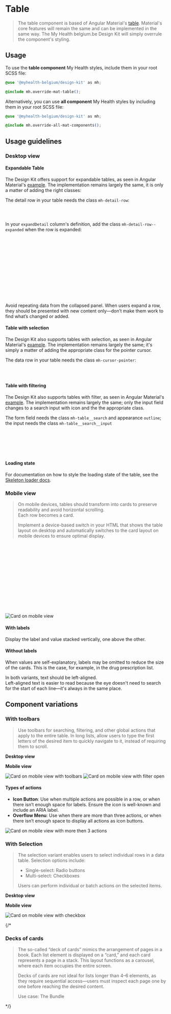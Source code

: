 
<Meta title="Components/Table" />

# Table

> The table component is based of Angular Material's [table](https://material.angular.io/components/table). Material's core features will remain the same and can be implemented in the same way.
> The My Health belgium.be Design Kit will simply overrule the component's styling.

## Usage

To use the **table component** My Health styles, include them in your root SCSS file:

```css
@use '@myhealth-belgium/design-kit' as mh;

@include mh.override-mat-table();
```

Alternatively, you can use **all component** My Health styles by including them in your root SCSS file:

```css
@use '@myhealth-belgium/design-kit' as mh;

@include mh.override-all-mat-components();
```

## Usage guidelines

### Desktop view
<Canvas of={TableStories.Default} sourceState="none" />

#### Expandable Table

The Design Kit offers support for expandable tables, as seen in Angular Material's [example](https://material.angular.io/components/table/examples#table-expandable-rows).
The implementation remains largely the same, it is only a matter of adding the right classes:

The detail row in your table needs the class `mh-detail-row`:

```html
<!-- Detail row -->
<tr class="mh-detail-row" mat-row *matRowDef="let row; columns: ['expandDetail']"></tr>
```

In your `expandDetail` column's definition, add the class `mh-detail-row--expanded` when the row is expanded:

```html
<!-- Expanded Content Column - The detail row is made up of this one column that spans across all columns -->
<ng-container matColumnDef="expandDetail">
  <td
    mat-cell
    *matCellDef="let element"
    [class.mh-detail-row--expanded]="element === expandedElement"
    [colSpan]="columns.length"
  >
    <div>
      <!-- Detail content goes here -->
    </div>
  </td>
</ng-container>
```

Avoid repeating data from the collapsed panel. When users expand a row, they should be presented with new content only—don’t make them work to find what’s changed or added.

#### Table with selection
The Design Kit also supports tables with selection, as seen in Angular Material's [example](https://material.angular.dev/components/table/examples#table-selection).
The implementation remains largely the same; it's simply a matter of adding the appropriate class for the pointer cursor.

The data row in your table needs the class `mh-cursor-pointer`:

```html
<!-- Data row -->
<tr mat-row *matRowDef="let row; columns: columns()"  (click)="clickRow(row)" class="mh-cursor-pointer"></tr>
```

#### Table with filtering
The Design Kit also supports tables with filter, as seen in Angular Material's [example](https://material.angular.dev/components/table/examples#table-filtering).
The implementation remains largely the same; only the input field changes to a search input with icon and the the appropriate class.

The form field needs the class `mh-table__search` and appearance `outline`; <br />
the input needs the class `mh-table__search__input`

```html
<!-- input -->
<mat-form-field appearance="outline" class="mh-table__search">
    <mat-icon matPrefix fontIcon="search" aria-hidden="true" />
    <input matInput type="text" class="mh-table__search__input" name="search" (keyup)="applyFilter($event)" placeholder="Search ..." #input>
</mat-form-field>
```

#### Loading state

For documentation on how to style the loading state of the table, see the [Skeleton loader docs](/docs/components-skeleton-loader--docs#table).

### Mobile view
> On mobile devices, tables should transform into cards to preserve readability and avoid horizontal scrolling.<br />
> Each row becomes a card.
>
> Implement a device-based switch in your HTML that shows the table layout on desktop and automatically switches to the card layout on mobile devices to ensure optimal display.

```javascript
<!-- input -->
 isMobileNative = false;

  ngOnInit() {
    // Use isMobileNative to determine initial view mode
    this.isMobileNative = isMobileNative();
  }
```

```html
<!-- input -->
 @if(isMobileNative) {
  <Card />
 } @else {
  <Table />
 }
```

<div class="image-wrapper">
<img src="/images/default-card.png" alt="Card on mobile view" />
</div>

#### With labels
Display the label and value stacked vertically, one above the other.

#### Without labels
When values are self-explanatory, labels may be omitted to reduce the size of the cards. This is the case, for example, in the drug prescription list.

In both variants, text should be left-aligned. <br />
Left-aligned text is easier to read because the eye doesn't need to search for the start of each line—it's always in the same place.

## Component variations
### With toolbars
> Use toolbars for searching, filtering, and other global actions that apply to the entire table.
> In long lists, allow users to type the first letters of the desired item to quickly navigate to it, instead of requiring them to scroll.

<b>Desktop view</b>
<Canvas of={TableStories.Filter} sourceState="none" />

<b>Mobile view</b>
<div class="image-wrapper">
<img src="/images/card-with-filters.png" alt="Card on mobile view with toolbars" />
<img src="/images/card-filters-open.png" alt="Card on mobile view with filter open" />
</div>

#### Types of actions
* **Icon Button**: Use when multiple actions are possible in a row, or when there isn’t enough space for labels. Ensure the icon is well-known and include an ARIA label.
* **Overflow Menu**: Use when there are more than three actions, or when there isn’t enough space to display all actions as icon buttons.
<div class="image-wrapper">
<img src="/images/card-with-actions.png" alt="Card on mobile view with more then 3 actions" />
</div>

### With Selection
> The selection variant enables users to select individual rows in a data table. Selection options include:
>
> * Single-select: Radio buttons
> * Multi-select: Checkboxes
>
> Users can perform individual or batch actions on the selected items.

<b>Desktop view</b>
<Canvas of={TableStories.Selection} sourceState="none" />

<b>Mobile view</b>
<div class="image-wrapper">
<img src="/images/card-with-select.png" alt="Card on mobile view with checkbox" />
</div>

{/*
### Decks of cards
> The so-called “deck of cards” mimics the arrangement of pages in a book. Each list element is displayed on a “card,” and each card represents a page in a stack. This layout functions as a carousel, where each item occupies the entire screen.
>
> Decks of cards are not ideal for lists longer than 4–6 elements, as they require sequential access—users must inspect each page one by one before reaching the desired content.
>
> Use case: The Bundle

 */}






